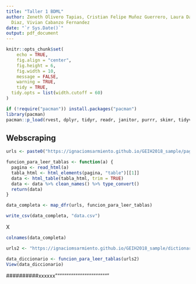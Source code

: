 ```yaml
---
title: "Taller 1 BDML"
author: Zeneth Olivero Tapias, Cristian Felipe Muñoz Guerrero, Laura Daniela Torres
  Diaz, Vivian Cabanzo Fernandez
date: "`r Sys.Date()`"
output: pdf_document
---
```


```r
knitr::opts_chunk$set(
	echo = TRUE,
	fig.align = "center",
	fig.height = 6,
	fig.width = 10,
	message = FALSE,
	warning = TRUE, 
	tidy = TRUE,               
  tidy.opts = list(width.cutoff = 60)  
)

if (!require("pacman")) install.packages("pacman")
library(pacman)
pacman::p_load(rvest, dplyr, tidyr, readr, janitor, purrr, skimr, tidyverse)
```

## Webscraping

```r
urls <- paste0("https://ignaciomsarmiento.github.io/GEIH2018_sample/pages/geih_page_", 1:10, ".html")

funcion_para_leer_tablas <- function(a) {
  pagina <- read_html(a)
  tabla_html <- html_elements(pagina, "table")[[1]]
  data <- html_table(tabla_html, trim = TRUE)
  data <- data %>% clean_names() %>% type_convert()
  return(data)
}

data_completa <- map_dfr(urls, funcion_para_leer_tablas)

write_csv(data_completa, "data.csv")

```

X

```r

colnames(data_completa)

```


```r
urls2 <- "https://ignaciomsarmiento.github.io/GEIH2018_sample/dictionary.html"

data_diccionario <- funcion_para_leer_tablas(urls2)
View(data_diccionario)
```



##########xxxxxx""""""""""""""""""""""""
